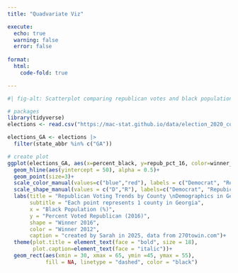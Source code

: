 ```yaml
---
title: "Quadvariate Viz"

execute: 
  echo: true
  warning: false
  error: false
  
format:
  html:
    code-fold: true

---
```


```r
#| fig-alt: Scatterplot comparing republican votes and black population in Georgia counties. The winner in 2012 and 2016 are also graphed to compare voting patterns over time.

# packages
library(tidyverse)
elections <- read.csv("https://mac-stat.github.io/data/election_2020_county.csv")

elections_GA <- elections |> 
  filter(state_abbr %in% c("GA"))

# create plot
ggplot(elections_GA, aes(x=percent_black, y=repub_pct_16, color=winner_12, shape=winner_16))+
  geom_hline(aes(yintercept = 50), alpha = 0.5)+
  geom_point(size=3)+
  scale_color_manual(values=c("blue","red"), labels = c("Democrat", "Republican"))+
  scale_shape_manual(values = c("D","R"), labels=c("Democrat", "Repubican"))+
  labs(title = "Republican Voting Trends by County \nDemographics in Georgia",
       subtitle = "Each point represents 1 county in Georgia",
       x = "Black Population (%)",
       y = "Percent Voted Republican (2016)",
       shape = "Winner 2016",
       color = "Winner 2012",
       caption = "created by Sarah in 2025, data from 270towin.com")+
  theme(plot.title = element_text(face = "bold", size = 18),
        plot.caption=element_text(face = "italic"))+
  geom_rect(aes(xmin = 30, xmax = 65, ymin =45, ymax = 55),
            fill = NA, linetype = "dashed", color = "black")


```


